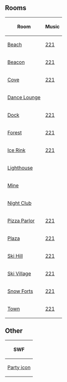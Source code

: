 {{CPW|Fall Fair 2007|Festa de Outono 2007}}

==Rooms==
{|class="wikitable" border="1" style="margin: auto;"
!Room!!Music
|-
|[[Media:RoomsBeach-FallFair2007.swf|Beach]]||[[Media:Music221.swf|221]]
|-
|[[Media:RoomsBeacon-FallFair2007.swf|Beacon]]||[[Media:Music221.swf|221]]
|-
|[[Media:RoomsCove-FallFair2007.swf|Cove]]||[[Media:Music221.swf|221]]
|-
|[[Media:RoomsLounge-FallFair2007.swf|Dance Lounge]]||{{n/a|?}}
|-
|[[Media:RoomsDock-FallFair2007.swf|Dock]]||[[Media:Music221.swf|221]]
|-
|[[Media:RoomsForest-FallFair2007.swf|Forest]]||[[Media:Music221.swf|221]]
|-
|[[Media:RoomsRink-FallFair2007.swf|Ice Rink]]||[[Media:Music221.swf|221]]
|-
|[[Media:RoomsLight-FallFair2007.swf|Lighthouse]]||{{n/a}}
|-
|[[Media:RoomsMine-FallFair2007.swf|Mine]]||{{n/a|?}}
|-
|[[Media:RoomsDance-FallFair2007.swf|Night Club]]||{{n/a|?}}
|-
|[[Media:RoomsPizza-FallFair2007.swf|Pizza Parlor]]||[[Media:Music221.swf|221]]
|-
|[[Media:RoomsPlaza-FallFair2007.swf|Plaza]]||[[Media:Music221.swf|221]]
|-
|[[Media:RoomsMtn-FallFair2007.swf|Ski Hill]]||[[Media:Music221.swf|221]]
|-
|[[Media:RoomsVillage-FallFair2007.swf|Ski Village]]||[[Media:Music221.swf|221]]
|-
|[[Media:RoomsForts-FallFair2007.swf|Snow Forts]]||[[Media:Music221.swf|221]]
|-
|[[Media:RoomsTown-FallFair2007.swf|Town]]||[[Media:Music221.swf|221]]
|}

==Other==
{|class="wikitable" border="1" style="margin: auto;"
!colspan="2"|SWF
|-
|[[Media:ContentParty icon-FallFair2007.swf|Party icon]]||[[Media:CataloguesPrizebooth-FallFair2007.swf|Prize Booth]]
|}


{{Parties}}